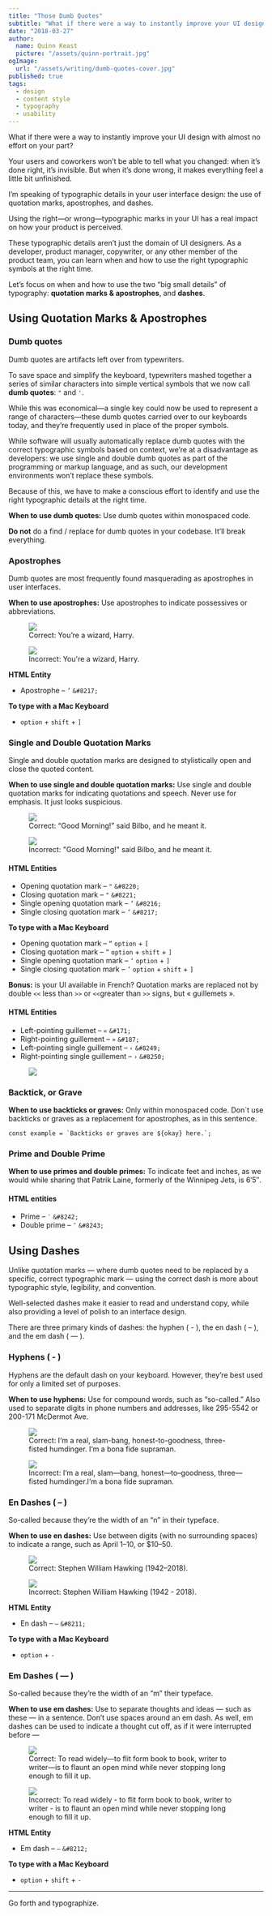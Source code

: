 ```yaml
---
title: "Those Dumb Quotes"
subtitle: "What if there were a way to instantly improve your UI design with almost no effort on your part?"
date: "2018-03-27"
author:
  name: Quinn Keast
  picture: "/assets/quinn-portrait.jpg"
ogImage:
  url: "/assets/writing/dumb-quotes-cover.jpg"
published: true
tags:
  - design
  - content style
  - typography
  - usability
---
```


What if there were a way to instantly improve your UI design with almost no effort on your part?

Your users and coworkers won’t be able to tell what you changed: when it’s done right, it’s invisible. But when it’s done wrong, it makes everything feel a little bit unfinished.

I’m speaking of typographic details in your user interface design: the use of quotation marks, apostrophes, and dashes.

Using the right—or wrong—typographic marks in your UI has a real impact on how your product is perceived.

These typographic details aren’t just the domain of UI designers. As a developer, product manager, copywriter, or any other member of the product team, you can learn when and how to use the right typographic symbols at the right time.

Let’s focus on when and how to use the two “big small details” of typography: **quotation marks & apostrophes**, and **dashes**.

## Using Quotation Marks & Apostrophes

### Dumb quotes

Dumb quotes are artifacts left over from typewriters.

To save space and simplify the keyboard, typewriters mashed together a series of similar characters into simple vertical symbols that we now call **dumb quotes**: `"` and `'`.

While this was economical—a single key could now be used to represent a range of characters—these dumb quotes carried over to our keyboards today, and they’re frequently used in place of the proper symbols.

While software will usually automatically replace dumb quotes with the correct typographic symbols based on context, we’re at a disadvantage as developers: we use single and double dumb quotes as part of the programming or markup language, and as such, our development environments won’t replace these symbols.

Because of this, we have to make a conscious effort to identify and use the right typographic details at the right time.

**When to use dumb quotes:** Use dumb quotes within monospaced code.

**Do not** do a find / replace for dumb quotes in your codebase. It’ll break everything.

### Apostrophes

Dumb quotes are most frequently found masquerading as apostrophes in user interfaces.

**When to use apostrophes:** Use apostrophes to indicate possessives or abbreviations.

<figure>
  <img src="/assets/writing/dumb-quotes/1_WA3kqIaI0_uun-NVql59Sw.webp" class="example-image-correct" />
  <figcaption>Correct: You’re a wizard, Harry.</figcaption>
</figure>

<figure>
    <img src="/assets/writing/dumb-quotes/1_ou40m2I0yXy4Cmm9TtPMXg.webp" class="example-image-incorrect" />
  <figcaption>Incorrect: You're a wizard, Harry.</figcaption>
</figure>

**HTML Entity**
- Apostrophe – `’` `&#8217;`

**To type with a Mac Keyboard**
- `option` + `shift` + `]`

### Single and Double Quotation Marks

Single and double quotation marks are designed to stylistically open and close the quoted content.

**When to use single and double quotation marks:** Use single and double quotation marks for indicating quotations and speech. Never use for emphasis. It just looks suspicious.

<figure>
  <img src="/assets/writing/dumb-quotes/1_tcquIr8Nr8fzxSXFysKkUA.webp" class="example-image-correct" />
  <figcaption>Correct: “Good Morning!” said Bilbo, and he meant it.</figcaption>
</figure>

<figure>
  <img src="/assets/writing/dumb-quotes/1_STCZN4-wYoroKbxpkjV_Ig.webp" class="example-image-incorrect" />
  <figcaption>Incorrect: "Good Morning!" said Bilbo, and he meant it.</figcaption>
</figure>

#### HTML Entities
- Opening quotation mark – `"` `&#8220;`
- Closing quotation mark – `"` `&#8221;`
- Single opening quotation mark – `’` `&#8216;`
- Single closing quotation mark – `’` `&#8217;`

**To type with a Mac Keyboard**
- Opening quotation mark – `“` `option` + `[`
- Closing quotation mark – `”` `option` + `shift` + `]`
- Single opening quotation mark – `‘` `option` + `]`
- Single closing quotation mark – `’` `option` + `shift` + `]`

**Bonus:** is your UI available in French? Quotation marks are replaced not by double `<<` less than `>>`  or ` << `greater than ` >> ` signs, but « guillemets ».

#### HTML Entities
- Left-pointing guillemet – `«` `&#171;`
- Right-pointing guillement – `»` `&#187;`
- Left-pointing single guillement – `‹` `&#8249;`
- Right-pointing single guillement – `›` `&#8250;`

<figure>
  <img src="/assets/writing/dumb-quotes/1_WiowrD0NRzm-ccGPFMJ_-A.webp" class="example-image-correct" />
</figure>

### Backtick, or Grave

**When to use backticks or graves:** Only within monospaced code. Don`t use backticks or graves as a replacement for apostrophes, as in this sentence.

```const example = `Backticks or graves are ${okay} here.`;```

### Prime and Double Prime

**When to use primes and double primes:** To indicate feet and inches, as we would while sharing that Patrik Laine, formerly of the Winnipeg Jets, is 6′5″.

#### HTML entities
- Prime – `′` `&#8242;`
- Double prime – `″` `&#8243;`

## Using Dashes

Unlike quotation marks — where dumb quotes need to be replaced by a specific, correct typographic mark — using the correct dash is more about typographic style, legibility, and convention.

Well-selected dashes make it easier to read and understand copy, while also providing a level of polish to an interface design.

There are three primary kinds of dashes: the hyphen ( - ), the en dash ( – ), and the em dash ( — ).

### Hyphens ( - )

Hyphens are the default dash on your keyboard. However, they’re best used for only a limited set of purposes.

**When to use hyphens:** Use for compound words, such as “so-called.” Also used to separate digits in phone numbers and addresses, like 295-5542 or 200-171 McDermot Ave.

<figure>
  <img src="/assets/writing/dumb-quotes/1_rR8T-2ztjbEjSWWcopnOzA.webp" class="example-image-correct" />
  <figcaption>Correct: I‘m a real, slam-bang, honest-to-goodness, three-fisted humdinger. I‘m a bona fide supraman.</figcaption>
</figure>

<figure>
  <img src="/assets/writing/dumb-quotes/1_Wv-cEntup7vHSH1lshVZRA.webp" class="example-image-incorrect" />
  <figcaption>Incorrect: I‘m a real, slam—bang, honest—to–goodness, three—fisted humdinger.I‘m a bona fide supraman.</figcaption>
</figure>

### En Dashes ( – )

So-called because they’re the width of an “n” in their typeface.

**When to use en dashes:** Use between digits (with no surrounding spaces) to indicate a range, such as April 1–10, or $10–50.

<figure>
  <img src="/assets/writing/dumb-quotes/1_k5mI3tWL-qcBA5R5hbZEfg.webp" class="example-image-correct" />
  <figcaption>Correct: Stephen William Hawking (1942–2018).</figcaption>
</figure>

<figure>
  <img src="/assets/writing/dumb-quotes/1_BI64OSq9AFIDBhWGYmWnjQ.webp" class="example-image-incorrect" />
  <figcaption>Incorrect: Stephen William Hawking (1942 - 2018).</figcaption>
</figure>

**HTML Entity**
- En dash – `–` `&#8211;`

**To type with a Mac Keyboard**
- `option` + `-`

### Em Dashes ( — )

So-called because they’re the width of an “m” their typeface.

**When to use em dashes:** Use to separate thoughts and ideas — such as these — in a sentence. Don’t use spaces around an em dash. As well, em dashes can be used to indicate a thought cut off, as if it were interrupted before —

<figure>
  <img src="/assets/writing/dumb-quotes/1_k5mI3tWL-qcBA5R5hbZEfg.webp" class="example-image-correct" />
  <figcaption>Correct: To read widely—to flit form book to book, writer to writer—is to flaunt an open mind while never stopping long enough to fill it up.</figcaption>
</figure>

<figure>
  <img src="/assets/writing/dumb-quotes/1_BI64OSq9AFIDBhWGYmWnjQ.webp" class="example-image-incorrect" />
  <figcaption>Incorrect: To read widely - to flit form book to book, writer to writer - is to flaunt an open mind while never stopping long enough to fill it up.</figcaption>
</figure>

**HTML Entity**
- Em dash – `—` `&#8212;`

**To type with a Mac Keyboard**
- `option` + `shift` + `-`

---

Go forth and typographize.
